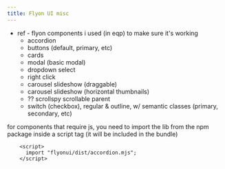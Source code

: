 ```yaml
---
title: Flyon UI misc
---
```


- ref - flyon components i used (in eqp) to make sure it's working
	- accordion
	- buttons (default, primary, etc)
	- cards
	- modal (basic modal)
	- dropdown select
	- right click
	- carousel slideshow (draggable)
	- carousel slideshow (horizontal thumbnails)
	- ?? scrollspy scrollable parent
	- switch (checkbox), regular & outline, w/ semantic classes (primary, secondary, etc)




for components that require js, you need to import the lib from the npm package inside a script tag (it will be included in the bundle)
```
    <script>
      import "flyonui/dist/accordion.mjs";
    </script>
```



